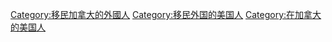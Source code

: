 [[Category:移民加拿大的外國人|Category:移民加拿大的外國人]]
[[Category:移民外国的美国人|Category:移民外国的美国人]]
[[Category:在加拿大的美国人|Category:在加拿大的美国人]]